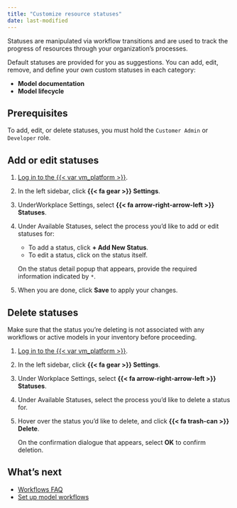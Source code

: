 ```yaml
---
title: "Customize resource statuses"
date: last-modified
---
```


Statuses are manipulated via workflow transitions and are used to track the progress of resources through your organization's processes.

Default statuses are provided for you as suggestions. You can add, edit, remove, and define your own custom statuses in each category:

- **Model documentation**
- **Model lifecycle**

<!-- Model validation statuses are in missing as of May 2024 -->

## Prerequisites

To add, edit, or delete statuses, you must hold the `Customer Admin` or `Developer` role.

## Add or edit statuses

1. [Log in to the {{< var vm_platform >}}]({{< var vm_url >}}).

2. In the left sidebar, click **{{< fa gear >}} Settings**.

3. UnderWorkplace Settings, select **{{< fa arrow-right-arrow-left >}} Statuses**.

4. Under Available Statuses, select the process you'd like to add or edit statuses for:

    - To add a status, click **+ Add New Status**.
    - To edit a status, click on the status itself. 

    On the status detail popup that appears, provide the required information indicated by `*`.

5. When you are done, click **Save** to apply your changes.

## Delete statuses

::: {.callout-important title="Deleting statuses already in use will cause your workflows to no longer function correctly."}
 Make sure that the status you're deleting is not associated with any workflows or active models in your inventory before proceeding. 
:::

1. [Log in to the {{< var vm_platform >}}]({{< var vm_url >}}).

2. In the left sidebar, click **{{< fa gear >}} Settings**.

3. Under Workplace Settings, select **{{< fa arrow-right-arrow-left >}} Statuses**.

4. Under Available Statuses, select the process you'd like to delete a status for.

5. Hover over the status you'd like to delete, and click **{{< fa trash-can >}} Delete**.

    On the confirmation dialogue that appears, select **OK** to confirm deletion.

## What's next

- [Workflows FAQ](../faq/faq-workflows.qmd)
- [Set up model workflows](set-up-model-workflows.qmd)

